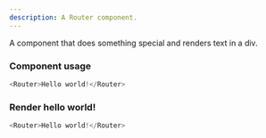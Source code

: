 ```yaml
---
description: A Router component.
---
```



A component that does something special and renders text in a div.

### Component usage
```js
<Router>Hello world!</Router>
```

### Render hello world!

```js live
<Router>Hello world!</Router>
```
